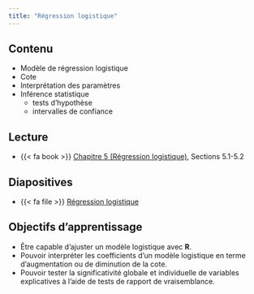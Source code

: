 ```yaml
---
title: "Régression logistique"
---
```


## Contenu

- Modèle de régression logistique
- Cote
- Interprétation des paramètres
- Inférence statistique
    - tests d'hypothèse
    - intervalles de confiance

## Lecture


- {{< fa book >}} [Chapitre 5 (Régression logistique)](https://lbelzile.github.io/math60602/05-reglogistique.html), Sections 5.1-5.2


## Diapositives 

- {{< fa file >}} [Régression logistique](/diapos/MATH60602-diapos6.pdf)

<!--
<iframe width="600" height="338" src="http://docs.google.com/gview?url=https://lbelzile.github.io/multi/diapos/MATH60602-diapos3.pdf&embedded=true" frameborder="0"></iframe>
-->

## Objectifs d'apprentissage

- Être capable d'ajuster un modèle logistique avec **R**.
- Pouvoir interpréter les coefficients d'un modèle logistique en terme d'augmentation ou de diminution de la cote.
- Pouvoir tester la significativité globale et individuelle de variables explicatives à l'aide de tests de rapport de vraisemblance.
